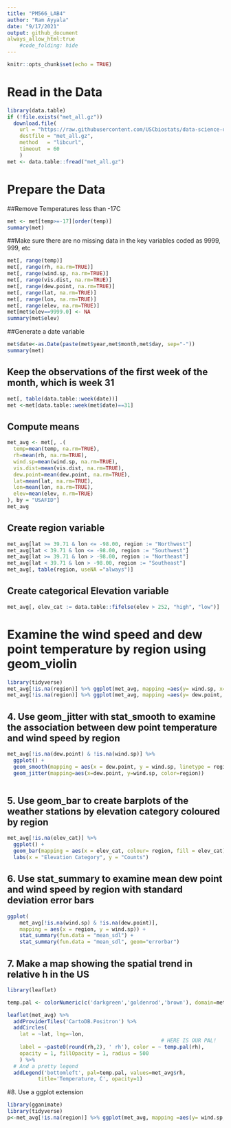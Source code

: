 ```yaml
---
title: "PM566_LAB4"
author: "Ram Ayyala"
date: "9/17/2021"
output: github_document
always_allow_html:true
    #code_folding: hide
---
```


```r
knitr::opts_chunk$set(echo = TRUE)
```
# Read in the Data
```r
library(data.table)
if (!file.exists("met_all.gz"))
  download.file(
    url = "https://raw.githubusercontent.com/USCbiostats/data-science-data/master/02_met/met_all.gz",
    destfile = "met_all.gz",
    method   = "libcurl",
    timeout  = 60
    )
met <- data.table::fread("met_all.gz")
```
# Prepare the Data

##Remove Temperatures less than -17C
```r
met <- met[temp>=-17][order(temp)]
summary(met)
```
##Make sure there are no missing data in the key variables coded as 9999, 999, etc
```r
met[, range(temp)]
met[, range(rh, na.rm=TRUE)]
met[, range(wind.sp, na.rm=TRUE)]
met[, range(vis.dist, na.rm=TRUE)]
met[, range(dew.point, na.rm=TRUE)]
met[, range(lat, na.rm=TRUE)]
met[, range(lon, na.rm=TRUE)]
met[, range(elev, na.rm=TRUE)]
met[met$elev==9999.0] <- NA
summary(met$elev)
```
##Generate a date variable
```r
met$date<-as.Date(paste(met$year,met$month,met$day, sep="-"))
summary(met)
```
## Keep the observations of the first week of the month, which is week 31
```r
met[, table(data.table::week(date))]
met <-met[data.table::week(met$date)==31]
```
## Compute means 
```r
met_avg <- met[, .(
  temp=mean(temp, na.rm=TRUE),
  rh=mean(rh, na.rm=TRUE),
  wind.sp=mean(wind.sp, na.rm=TRUE),
  vis.dist=mean(vis.dist, na.rm=TRUE),
  dew.point=mean(dew.point, na.rm=TRUE),
  lat=mean(lat, na.rm=TRUE),
  lon=mean(lon, na.rm=TRUE),
  elev=mean(elev, n.rm=TRUE)
), by = "USAFID"]
met_avg
```
## Create region variable 
```r
met_avg[lat >= 39.71 & lon <= -98.00, region := "Northwest"]
met_avg[lat < 39.71 & lon <= -98.00, region := "Southwest"]
met_avg[lat >= 39.71 & lon > -98.00, region := "Northeast"]
met_avg[lat < 39.71 & lon > -98.00, region := "Southeast"]
met_avg[, table(region, useNA ="always")]
```
## Create categorical Elevation variable 
```r

met_avg[, elev_cat := data.table::fifelse(elev > 252, "high", "low")]
```

# Examine the wind speed and dew point temperature by region using geom_violin
```r
library(tidyverse)
met_avg[!is.na(region)] %>% ggplot(met_avg, mapping =aes(y= wind.sp, x=1)) + geom_violin() + facet_grid(~ region)
met_avg[!is.na(region)] %>% ggplot(met_avg, mapping =aes(y= dew.point, x=1)) + geom_violin() + facet_grid(~ region)
```

## 4. Use geom_jitter with stat_smooth to examine the association between dew point temperature and wind speed by region
```r
met_avg[!is.na(dew.point) & !is.na(wind.sp)] %>%
  ggplot() + 
  geom_smooth(mapping = aes(x = dew.point, y = wind.sp, linetype = region))+
  geom_jitter(mapping=aes(x=dew.point, y=wind.sp, color=region))



```

## 5. Use geom_bar to create barplots of the weather stations by elevation category coloured by region
```r
met_avg[!is.na(elev_cat)] %>%
  ggplot() + 
  geom_bar(mapping = aes(x = elev_cat, colour= region, fill = elev_cat), position = "dodge") + scale_fill_brewer(palette = "Accent") + labs(title = "Elevation Categories of Weather Stations by Region") + 
  labs(x = "Elevation Category", y = "Counts")
```

## 6. Use stat_summary to examine mean dew point and wind speed by region with standard deviation error bars
```r
ggplot(
    met_avg[!is.na(wind.sp) & !is.na(dew.point)],
    mapping = aes(x = region, y = wind.sp)) +
    stat_summary(fun.data = "mean_sdl") + 
    stat_summary(fun.data = "mean_sdl", geom="errorbar")
```
## 7.  Make a map showing the spatial trend in relative h in the US
```r
library(leaflet)

temp.pal <- colorNumeric(c('darkgreen','goldenrod','brown'), domain=met_avg$rh)

leaflet(met_avg) %>%
  addProviderTiles('CartoDB.Positron') %>%
  addCircles(
    lat = ~lat, lng=~lon,
                                                  # HERE IS OUR PAL!
    label = ~paste0(round(rh,2), ' rh'), color = ~ temp.pal(rh),
    opacity = 1, fillOpacity = 1, radius = 500
    ) %>%
  # And a pretty legend
  addLegend('bottomleft', pal=temp.pal, values=met_avg$rh,
          title='Temperature, C', opacity=1)
```

#8. Use a ggplot extension
```r
library(gganimate)
library(tidyverse)
p<-met_avg[!is.na(region)] %>% ggplot(met_avg, mapping =aes(y= wind.sp, x=1)) + geom_boxplot() + transition_states(wind.sp,transition_length = 2,state_length = 1) + facet_grid(~ region)

```

